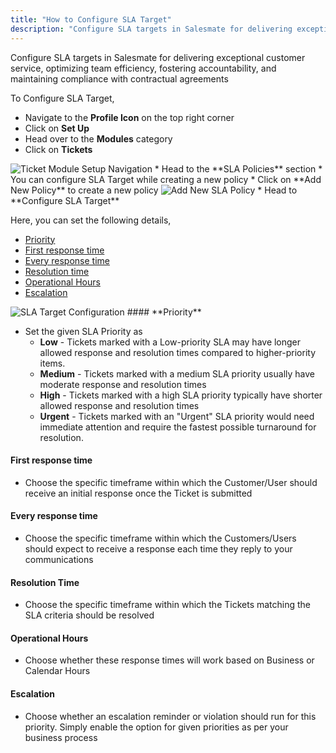 ```yaml
---
title: "How to Configure SLA Target"
description: "Configure SLA targets in Salesmate for delivering exceptional customer service, optimizing team efficiency, fostering accountability, and maintaining ..."
---
```


Configure SLA targets in Salesmate for delivering exceptional customer service, optimizing team efficiency, fostering accountability, and maintaining compliance with contractual agreements

To Configure SLA Target,

*   Navigate to the **Profile Icon** on the top right corner
*   Click on **Set Up**
*   Head over to the **Modules** category
*   Click on **Tickets**

<img src="images/013-ticket-module-setup-navigation-26680588235673.png" alt="Ticket Module Setup Navigation" />
*   Head to the **SLA Policies** section
*   You can configure SLA Target while creating a new policy
*   Click on **Add New Policy** to create a new policy

<img src="images/014-add-new-sla-policy-26680619308313.png" alt="Add New SLA Policy" />
*   Head to **Configure SLA Target**

Here, you can set the following details,

*   [Priority](https://support.salesmate.io/hc/en-us/articles/26678152976793-How-to-Configure-SLA-Target#h_01HJ5QHFSKW4QFA9339R0PFSJ5) 
*   [First response time](https://support.salesmate.io/hc/en-us/articles/26678152976793-How-to-Configure-SLA-Target#h_01HJ5QNX0YNN02FG0RAP63J66V)
*   [Every response time](https://support.salesmate.io/hc/en-us/articles/26678152976793-How-to-Configure-SLA-Target#h_01HJ5RB2X9RSZMNA1WW6DVMJZ5)
*   [Resolution time](https://support.salesmate.io/hc/en-us/articles/26678152976793-How-to-Configure-SLA-Target#h_01HJ5S3TS46QGYWRAZPV04GGBZ)
*   [Operational Hours](https://support.salesmate.io/hc/en-us/articles/26678152976793-How-to-Configure-SLA-Target#h_01HJ5SFY2Q5Z0WWR43CQ2PWGES)
*   [Escalation](https://support.salesmate.io/hc/en-us/articles/26678152976793-How-to-Configure-SLA-Target#h_01HJ5SHT8C10RHJZR7CZWTBZ71)

<img src="images/015-sla-target-configuration-26683301751065.png" alt="SLA Target Configuration" />
#### **Priority**

*   Set the given SLA Priority as
    *   **Low** - Tickets marked with a Low-priority SLA may have longer allowed response and resolution times compared to higher-priority items.
    *   **Medium** - Tickets marked with a medium SLA priority usually have moderate response and resolution times
    *   **High** - Tickets marked with a high SLA priority typically have shorter allowed response and resolution times
    *   **Urgent** - Tickets marked with an "Urgent" SLA priority would need immediate attention and require the fastest possible turnaround for resolution.

#### **First response time**

*   Choose the specific timeframe within which the Customer/User should receive an initial response once the Ticket is submitted

#### **Every response time**

*   Choose the specific timeframe within which the Customers/Users should expect to receive a response each time they reply to your communications

#### **Resolution Time**

*   Choose the specific timeframe within which the Tickets matching the SLA criteria should be resolved

#### **Operational Hours**

*   Choose whether these response times will work based on Business or Calendar Hours

#### **Escalation**

*   Choose whether an escalation reminder or violation should run for this priority. Simply enable the option for given priorities as per your business process